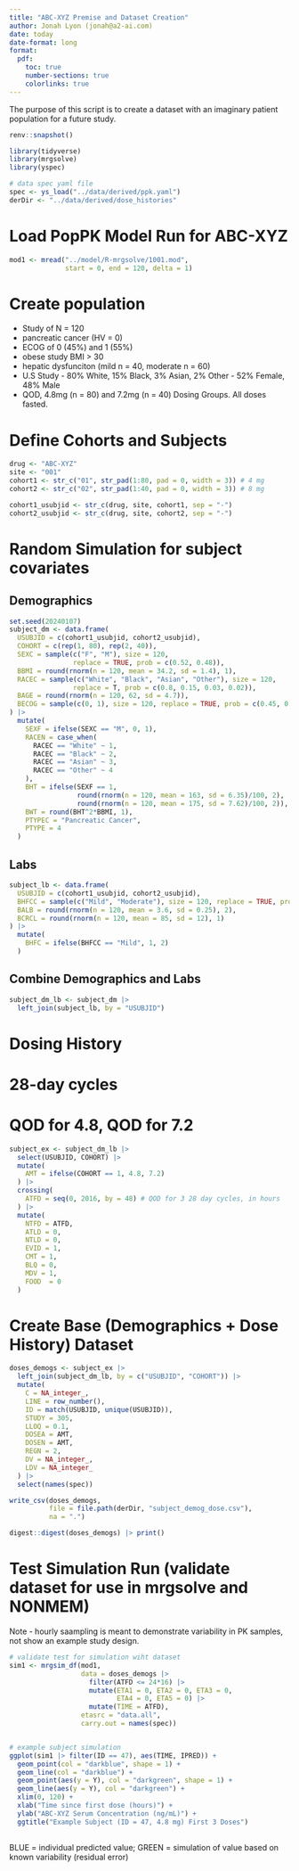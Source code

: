 ```yaml
---
title: "ABC-XYZ Premise and Dataset Creation"
author: Jonah Lyon (jonah@a2-ai.com)
date: today
date-format: long
format:
  pdf:
    toc: true
    number-sections: true
    colorlinks: true
---
```


The purpose of this script is to create a dataset with an imaginary patient population for a future study.

```r
renv::snapshot()
```


```r
library(tidyverse)
library(mrgsolve)
library(yspec)

# data spec yaml file
spec <- ys_load("../data/derived/ppk.yaml")
derDir <- "../data/derived/dose_histories"


```

# Load PopPK Model Run for ABC-XYZ
```r
mod1 <- mread("../model/R-mrgsolve/1001.mod", 
              start = 0, end = 120, delta = 1)

```

# Create population
- Study of N = 120
- pancreatic cancer (HV = 0)
- ECOG of 0 (45%) and 1 (55%)
- obese study BMI > 30
- hepatic dysfunciton (mild n = 40, moderate n = 60)
- U.S Study
      - 80% White, 15% Black, 3% Asian, 2% Other
      - 52% Female, 48% Male
- QOD, 4.8mg (n = 80) and 7.2mg (n = 40) Dosing Groups.  All doses fasted.

# Define Cohorts and Subjects
```r
drug <- "ABC-XYZ"
site <- "001"
cohort1 <- str_c("01", str_pad(1:80, pad = 0, width = 3)) # 4 mg
cohort2 <- str_c("02", str_pad(1:40, pad = 0, width = 3)) # 8 mg

cohort1_usubjid <- str_c(drug, site, cohort1, sep = "-")
cohort2_usubjid <- str_c(drug, site, cohort2, sep = "-")

```
# Random Simulation for subject covariates
## Demographics
```r
set.seed(20240107)
subject_dm <- data.frame(
  USUBJID = c(cohort1_usubjid, cohort2_usubjid),
  COHORT = c(rep(1, 80), rep(2, 40)),
  SEXC = sample(c("F", "M"), size = 120, 
                replace = TRUE, prob = c(0.52, 0.48)),
  BBMI = round(rnorm(n = 120, mean = 34.2, sd = 1.4), 1),
  RACEC = sample(c("White", "Black", "Asian", "Other"), size = 120, 
                replace = T, prob = c(0.8, 0.15, 0.03, 0.02)),
  BAGE = round(rnorm(n = 120, 62, sd = 4.7)),
  BECOG = sample(c(0, 1), size = 120, replace = TRUE, prob = c(0.45, 0.55))
) |> 
  mutate(
    SEXF = ifelse(SEXC == "M", 0, 1),
    RACEN = case_when(
      RACEC == "White" ~ 1,
      RACEC == "Black" ~ 2,
      RACEC == "Asian" ~ 3,
      RACEC == "Other" ~ 4
    ),
    BHT = ifelse(SEXF == 1,
                 round(rnorm(n = 120, mean = 163, sd = 6.35)/100, 2),
                 round(rnorm(n = 120, mean = 175, sd = 7.62)/100, 2)),
    BWT = round(BHT^2*BBMI, 1),
    PTYPEC = "Pancreatic Cancer",
    PTYPE = 4
  )

```

## Labs
```r
subject_lb <- data.frame(
  USUBJID = c(cohort1_usubjid, cohort2_usubjid),
  BHFCC = sample(c("Mild", "Moderate"), size = 120, replace = TRUE, prob = c(0.4, 0.6)),
  BALB = round(rnorm(n = 120, mean = 3.6, sd = 0.25), 2),
  BCRCL = round(rnorm(n = 120, mean = 85, sd = 12), 1)
) |> 
  mutate(
    BHFC = ifelse(BHFCC == "Mild", 1, 2)
  )

```

## Combine Demographics and Labs
```r

subject_dm_lb <- subject_dm |> 
  left_join(subject_lb, by = "USUBJID")

```
# Dosing History
# 28-day cycles
# QOD for 4.8, QOD for 7.2
```r
subject_ex <- subject_dm_lb |> 
  select(USUBJID, COHORT) |> 
  mutate(
    AMT = ifelse(COHORT == 1, 4.8, 7.2)
  ) |> 
  crossing(
    ATFD = seq(0, 2016, by = 48) # QOD for 3 28 day cycles, in hours
  ) |> 
  mutate(
    NTFD = ATFD,
    ATLD = 0,
    NTLD = 0,
    EVID = 1, 
    CMT = 1,
    BLQ = 0,
    MDV = 1,
    FOOD  = 0
  )

```

# Create Base (Demographics + Dose History) Dataset
```r
doses_demogs <- subject_ex |> 
  left_join(subject_dm_lb, by = c("USUBJID", "COHORT")) |> 
  mutate(
    C = NA_integer_,
    LINE = row_number(),
    ID = match(USUBJID, unique(USUBJID)),
    STUDY = 305,
    LLOQ = 0.1,
    DOSEA = AMT,
    DOSEN = AMT,
    REGN = 2,
    DV = NA_integer_,
    LDV = NA_integer_
  ) |> 
  select(names(spec))

```

```r

write_csv(doses_demogs, 
          file = file.path(derDir, "subject_demog_dose.csv"), 
          na = ".")

digest::digest(doses_demogs) |> print()

```


# Test Simulation Run (validate dataset for use in mrgsolve and NONMEM)
Note - hourly saampling is meant to demonstrate variability in PK samples, not show an example study design.
```r
# validate test for simulation wiht dataset
sim1 <- mrgsim_df(mod1,
                  data = doses_demogs |> 
                    filter(ATFD <= 24*16) |> 
                    mutate(ETA1 = 0, ETA2 = 0, ETA3 = 0, 
                           ETA4 = 0, ETA5 = 0) |> 
                    mutate(TIME = ATFD),
                  etasrc = "data.all",
                  carry.out = names(spec))


# example subject simulation
ggplot(sim1 |> filter(ID == 47), aes(TIME, IPRED)) + 
  geom_point(col = "darkblue", shape = 1) + 
  geom_line(col = "darkblue") + 
  geom_point(aes(y = Y), col = "darkgreen", shape = 1) + 
  geom_line(aes(y = Y), col = "darkgreen") + 
  xlim(0, 120) +
  xlab("Time since first dose (hours)") + 
  ylab("ABC-XYZ Serum Concentration (ng/mL)") + 
  ggtitle("Example Subject (ID = 47, 4.8 mg) First 3 Doses")
  
```
BLUE  = individual predicted value;
GREEN = simulation of value based on known variability (residual error)
